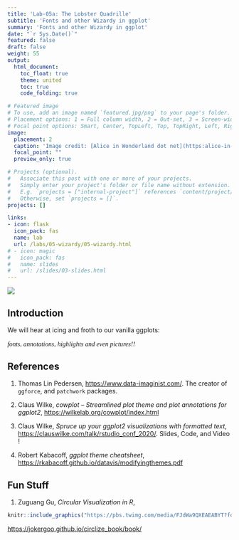 ```yaml
---
title: 'Lab-05a: The Lobster Quadrille'
subtitle: 'Fonts and other Wizardy in ggplot'
summary: 'Fonts and other Wizardy in ggplot'
date: "`r Sys.Date()`"
featured: false
draft: false
weight: 55
output:
  html_document:
    toc_float: true
    theme: united
    toc: true
    code_folding: true

# Featured image
# To use, add an image named `featured.jpg/png` to your page's folder.
# Placement options: 1 = Full column width, 2 = Out-set, 3 = Screen-width
# Focal point options: Smart, Center, TopLeft, Top, TopRight, Left, Right, BottomLeft, Bottom, BottomRight
image:
  placement: 2
  caption: 'Image credit: [Alice in Wonderland dot net](https:alice-in-wonderland.net)'
  focal_point: ""
  preview_only: true

# Projects (optional).
#   Associate this post with one or more of your projects.
#   Simply enter your project's folder or file name without extension.
#   E.g. `projects = ["internal-project"]` references `content/project/deep-learning/index.md`.
#   Otherwise, set `projects = []`.
projects: []

links:
- icon: flask
  icon_pack: fas
  name: lab
  url: /labs/05-wizardy/05-wizardy.html
# - icon: magic
#   icon_pack: fas
#   name: slides
#   url: /slides/03-slides.html
---
```


![](featured.jpg)

## Introduction

We will hear at icing and froth to our vanilla ggplots:<p style="font-family: times, serif; font-size:11pt; font-style:italic">
    fonts, annotations, highlights and even pictures!!
</p>




## References

1. Thomas Lin Pedersen, <https://www.data-imaginist.com/>. The creator of `ggforce`, and `patchwork` packages.  

1. Claus Wilke, *cowplot – Streamlined plot theme and plot annotations for ggplot2*, <https://wilkelab.org/cowplot/index.html>  

1. Claus Wilke, *Spruce up your ggplot2 visualizations with formatted text*, <https://clauswilke.com/talk/rstudio_conf_2020/>. Slides, Code, and Video !  

1. Robert Kabacoff, *ggplot theme cheatsheet*, <https://rkabacoff.github.io/datavis/modifyingthemes.pdf>





## Fun Stuff

1. Zuguang Gu, *Circular Visualization in R*, 
```r
knitr::include_graphics("https://pbs.twimg.com/media/FJdWa9QXEAEABYT?format=jpg&name=900x900")

```

<https://jokergoo.github.io/circlize_book/book/>
